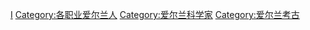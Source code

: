 [[Category:各国考古学家|I]]
[[Category:各职业爱尔兰人|Category:各职业爱尔兰人]]
[[Category:爱尔兰科学家|Category:爱尔兰科学家]]
[[Category:爱尔兰考古|Category:爱尔兰考古]]